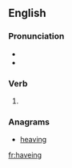 ==English==

===Pronunciation===
* {{IPA|/ˈhæviŋ/|lang=en}}
* {{audio|en-us-having.ogg|Audio (US)|lang=en}}

===Verb===
{{head|en}}
# {{context|archaic|lang=en}} {{present participle of|have|lang=en}}

===Anagrams===
* [[heaving#English|heaving]]

[[fr:haveing]]